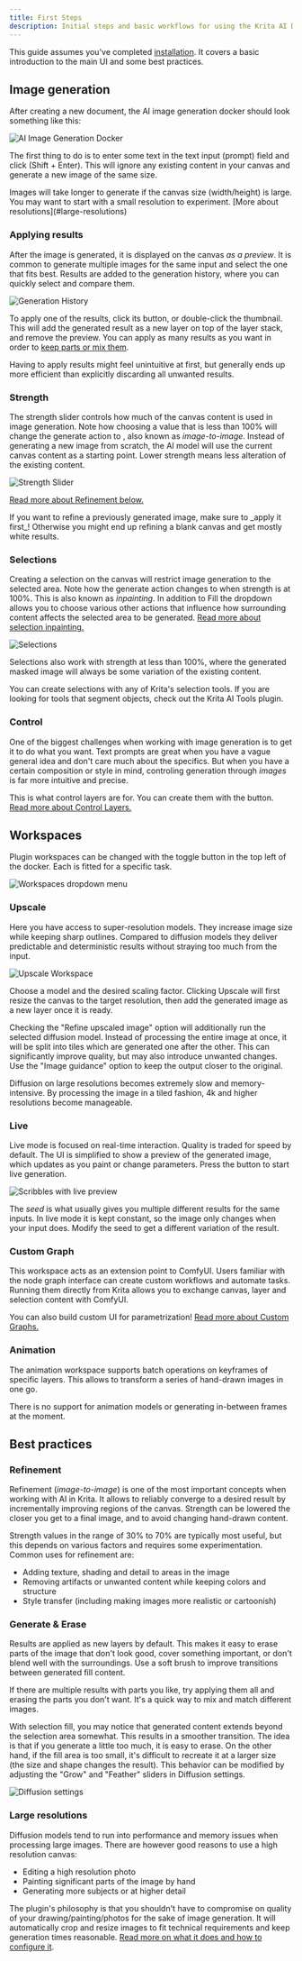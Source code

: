```yaml
---
title: First Steps
description: Initial steps and basic workflows for using the Krita AI Diffusion plugin
---
```




This guide assumes you've completed [installation](/installation). It covers a basic
introduction to the main UI and some best practices.

## Image generation

After creating a new document, the AI image generation docker should look
something like this:

![AI Image Generation Docker](../../assets/basics/generation-docker.png)

The first thing to do is to enter some text in the text input (prompt) field and
click <PluginIcon name="generate" text="Generate" /> (Shift + Enter). This will ignore
any existing content in your canvas and generate a new image of the same size.

<Aside type="tip">
Images will take longer to generate if the canvas size (width/height) is large.
You may want to start with a small resolution to experiment.
[More about resolutions](#large-resolutions)
</Aside>

### Applying results

After the image is generated, it is displayed on the canvas _as a preview_.
It is common to generate multiple images for the same input and select the one
that fits best. Results are added to the generation history, where you can
quickly select and compare them.

![Generation History](../../assets/basics/generation-history.webp)

To apply one of the results, click its <PluginIcon name="apply" text="Apply" /> button,
or double-click the thumbnail. This will add the generated result as a new layer
on top of the layer stack, and remove the preview. You can apply as many results
as you want in order to [keep parts or mix them](#generate-erase).

<Aside type="note">
Having to apply results might feel unintuitive at first, but generally ends up
more efficient than explicitly discarding all unwanted results.
</Aside>

### Strength

The strength slider controls how much of the canvas content is used in image
generation. Note how choosing a value that is less than 100% will change the
generate action to <PluginIcon name="refine" text="Refine" />, also known as _image-to-image_.
Instead of generating a new image from scratch, the AI model will use the current
canvas content as a starting point. Lower strength means less alteration of the
existing content.

![Strength Slider](../../assets/basics/strength-slider.png)

[Read more about Refinement below.](#refinement)

<Aside type="tip">
If you want to refine a previously generated image, make sure to _apply it first_!
Otherwise you might end up refining a blank canvas and get mostly white results.
</Aside>

### Selections

Creating a selection on the canvas will restrict image generation to the selected
area. Note how the generate action changes to <PluginIcon name="inpaint-fill" text="Fill" />
when strength is at 100%. This is also known as _inpainting_. In addition to Fill the
dropdown allows you to choose various other actions that influence how surrounding content
affects the selected area to be generated. [Read more about selection inpainting.](/selections)

![Selections](../../assets/basics/selections.webp)

Selections also work with strength at less than 100%, where the generated
masked image will always be some variation of the existing content.

<Aside type="tip">
You can create selections with any of Krita's selection tools. If you are looking for
tools that segment objects, check out the 
<ExternalLink href="https://github.com/Acly/krita-ai-tools">Krita AI Tools plugin</ExternalLink>.
</Aside>

### Control

One of the biggest challenges when working with image generation is to get it to
do what you want. Text prompts are great when you have a vague general idea and
don't care much about the specifics. But when you have a certain composition or style
in mind, controling generation through _images_ is far more intuitive and precise.

This is what control layers are for. You can create them with the 
<PluginIcon name="control-add" text="Add control layer" /> button. [Read more about Control Layers.](/control-layers)


## Workspaces

Plugin workspaces can be changed with the toggle button in the top left of the
docker. Each is fitted for a specific task.

![Workspaces dropdown menu](../../assets/basics/workspaces-dropdown.png)

### Upscale

Here you have access to super-resolution models. They increase image size while
keeping sharp outlines. Compared to diffusion models they deliver predictable
and deterministic results without straying too much from the input.

![Upscale Workspace](../../assets/basics/upscale-workspace.png)

Choose a model and the desired scaling factor. Clicking Upscale
will first resize the canvas to the target resolution, then add the generated
image as a new layer once it is ready.

Checking the "Refine upscaled image" option will additionally run the selected
diffusion model. Instead of processing the entire image at once, it will be
split into tiles which are generated one after the other. This can significantly
improve quality, but may also introduce unwanted changes. Use the "Image guidance"
option to keep the output closer to the original.

<Aside type="note">
Diffusion on large resolutions becomes extremely slow and memory-intensive. By processing
the image in a tiled fashion, 4k and higher resolutions become manageable.
</Aside>

### Live

Live mode is focused on real-time interaction. Quality is traded for speed by default.
The UI is simplified to show a preview of the generated image, which updates as you
paint or change parameters. Press the <PluginIcon name="play" text="Play"/> button to start
live generation.

![Scribbles with live preview](../../assets/basics/live-sketch.webp)

The _seed_ is what usually gives you multiple different results for the same inputs.
In live mode it is kept constant, so the image only changes when your input does.
Modify the seed to get a different variation of the result.

### Custom Graph

This workspace acts as an extension point to ComfyUI. Users familiar with the
node graph interface can create custom workflows and automate tasks. Running
them directly from Krita allows you to exchange canvas, layer and selection
content with ComfyUI.

You can also build custom UI for parametrization! [Read more about Custom Graphs.](/custom-graph)

### Animation

The animation workspace supports batch operations on keyframes of specific
layers. This allows to transform a series of hand-drawn images in one go.

There is no support for animation models or generating in-between frames at the
moment.


## Best practices

### Refinement

Refinement (_image-to-image_) is one of the most important concepts when working
with AI in Krita. It allows to reliably converge to a desired result by 
incrementally improving regions of the canvas. Strength can be lowered the closer
you get to a final image, and to avoid changing hand-drawn content.

Strength values in the range of 30% to 70% are typically most useful, but this
depends on various factors and requires some experimentation. Common
uses for refinement are:
* Adding texture, shading and detail to areas in the image
* Removing artifacts or unwanted content while keeping colors and structure
* Style transfer (including making images more realistic or cartoonish)

### Generate & Erase

Results are applied as new layers by default. This makes it easy to erase parts
of the image that don't look good, cover something important, or don't blend well
with the surroundings. Use a soft brush to improve transitions between generated
fill content.

If there are multiple results with parts you like, try applying them all and
erasing the parts you don't want. It's a quick way to mix and match different
images.

With selection fill, you may notice that generated content extends beyond the
selection area somewhat. This results in a smoother transition. The idea is that
if you generate a little too much, it is easy to erase. On the other hand, if
the fill area is too small, it's difficult to recreate it at a larger size (the
size and shape changes the result). This behavior can be modified by adjusting
the "Grow" and "Feather" sliders in Diffusion settings.

![Diffusion settings](../../assets/basics/diffusion-settings.png)

### Large resolutions

Diffusion models tend to run into performance and memory issues when processing
large images. There are however good reasons to use a high resolution canvas:
* Editing a high resolution photo
* Painting significant parts of the image by hand
* Generating more subjects or at higher detail

The plugin's philosophy is that you shouldn't have to compromise on quality
of your drawing/painting/photos for the sake of image generation. It
will automatically crop and resize images to fit technical requirements and
keep generation times reasonable. [Read more on what it does and how to configure it](/resolutions).